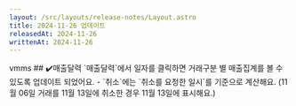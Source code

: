 ```yaml
---
layout: /src/layouts/release-notes/Layout.astro
title: 2024-11-26 업데이트
releasedAt: 2024-11-26
writtenAt: 2024-11-26
---
```



<Frame>
    <Badge style={'web'}>vmms</Badge>
    ## ✔️매출달력
    `매출달력`에서 일자를 클릭하면 거래구분 별 매출집계를 볼 수 있도록 업데이트 되었어요.
    - `취소`에는 `취소를 요청한 일시`를 기준으로 계산해요. (11월 06일 거래를 11월 13일에 취소한 경우 11월 13일에 표시해요.)
    <Figure src={Image1} caption={"매출달력 상세조회"} width={500}/>
</Frame>